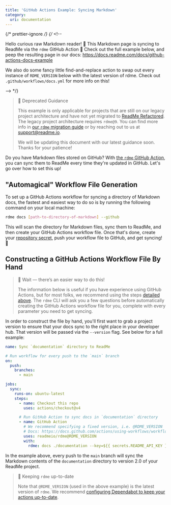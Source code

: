 ```yaml
---
title: 'GitHub Actions Example: Syncing Markdown'
category:
  uri: documentation
---
```


{/* prettier-ignore */}
{/* <!--

Hello curious raw Markdown reader! 👋
This Markdown page is syncing to ReadMe via the `rdme` GitHub Action 🦉
Check out the full example below,
and peep the resulting page in our docs: https://docs.readme.com/docs/github-actions-docs-example

We also do some fancy little find-and-replace action to swap out every instance
of `RDME_VERSION` below with the latest version of rdme.
Check out `.github/workflows/docs.yml` for more info on this!

--> \*/}

> 🚧 Deprecated Guidance
>
> This example is only applicable for projects that are still on our legacy project architecture and have not yet migrated to [ReadMe Refactored](https://docs.readme.com/main/docs/welcome-to-readme-refactored). The legacy project architecture requires `rdme@9`. You can find more info in [our `rdme` migration guide](https://github.com/readmeio/rdme/blob/v10/documentation/migration-guide.md) or by reaching out to us at [support@readme.io](mailto:support@readme.io).
>
> We will be updating this document with our latest guidance soon. Thanks for your patience!

Do you have Markdown files stored on GitHub? With [the `rdme` GitHub Action](https://docs.readme.com/docs/rdme), you can sync them to ReadMe every time they're updated in GitHub. Let's go over how to set this up!

## "Automagical" Workflow File Generation

To set up a GitHub Actions workflow for syncing a directory of Markdown docs, the fastest and easiest way to do so is by running the following command on your local machine:

```sh
rdme docs [path-to-directory-of-markdown] --github
```

This will scan the directory for Markdown files, sync them to ReadMe, and then create your GitHub Actions workflow file. Once that's done, create your [repository secret](https://docs.github.com/actions/security-guides/encrypted-secrets#creating-encrypted-secrets-for-a-repository), push your workflow file to GitHub, and get syncing! 🎊

## Constructing a GitHub Actions Workflow File By Hand

> 🚧 Wait — there’s an easier way to do this!
>
> The information below is useful if you have experience using GitHub Actions, but for most folks, we recommend using the steps [detailed above](#automagical-workflow-file-generation). The `rdme` CLI will ask you a few questions before automatically creating the GitHub Actions workflow file for you, complete with every parameter you need to get syncing.

In order to construct the file by hand, you'll first want to grab a project version to ensure that your docs sync to the right place in your developer hub. That version will be passed via the `--version` flag. See below for a full example:

```yml
name: Sync `documentation` directory to ReadMe

# Run workflow for every push to the `main` branch
on:
  push:
    branches:
      - main

jobs:
  sync:
    runs-on: ubuntu-latest
    steps:
      - name: Checkout this repo
        uses: actions/checkout@v4

      # Run GitHub Action to sync docs in `documentation` directory
      - name: GitHub Action
        # We recommend specifying a fixed version, i.e. @RDME_VERSION
        # Docs: https://docs.github.com/actions/using-workflows/workflow-syntax-for-github-actions#example-using-versioned-actions
        uses: readmeio/rdme@RDME_VERSION
        with:
          rdme: docs ./documentation --key=${{ secrets.README_API_KEY }} --version=2.0
```

In the example above, every push to the `main` branch will sync the Markdown contents of the `documentation` directory to version 2.0 of your ReadMe project.

> 📘 Keeping `rdme` up-to-date
>
> Note that `@RDME_VERSION` (used in the above example) is the latest version of `rdme`. We recommend [configuring Dependabot to keep your actions up-to-date](https://docs.github.com/code-security/dependabot/working-with-dependabot/keeping-your-actions-up-to-date-with-dependabot).

